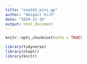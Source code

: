 ```yaml
---
title: "esm242_mini_gp"
author: "Abigail Kirk"
date: "2024-11-19"
output: html_document
---
```


```r
knitr::opts_chunk$set(echo = TRUE)

library(tidyverse)
library(nloptr)
library(knitr)

```


